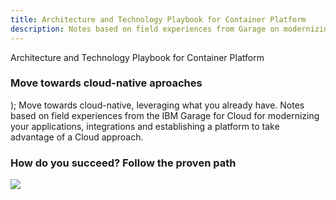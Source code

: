 ```yaml
---
title: Architecture and Technology Playbook for Container Platform
description: Notes based on field experiences from Garage on modernizing applications, integration and platform towards a Cloud approach
---
```


  <span>
Architecture and Technology Playbook for Container Platform <br/> <h3>Move towards cloud-native aproaches</h3>
  </span>
);

<PageDescription>
Move towards cloud-native, leveraging what you already have.  Notes based on field experiences from the IBM Garage for Cloud for modernizing your applications, integrations and establishing a platform to take advantage of a Cloud approach.
</PageDescription>



### How do you succeed? Follow the proven path


![](ref-arch/images/ref-arch.png)

